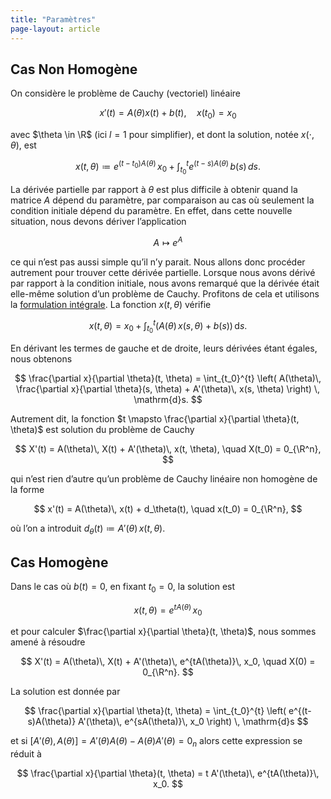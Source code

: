 ```yaml
---
title: "Paramètres"
page-layout: article
---
```


## Cas Non Homogène

On considère le problème de Cauchy (vectoriel) linéaire

$$
    x'(t) = A(\theta) x(t) + b(t), \quad x(t_0) = x_0
$$

avec $\theta \in \R$ (ici $l=1$ pour simplifier), et dont la solution, notée $x(\cdot, \theta)$, est

$$
    x(t, \theta) \coloneqq e^{(t-t_0)A(\theta)}\, x_0 + \int_{t_0}^{t} e^{(t-s)A(\theta)}\, b(s) \, ds.
$$

La dérivée partielle par rapport à $\theta$ est plus difficile à obtenir quand la matrice $A$ dépend du paramètre, par comparaison au cas où seulement la condition initiale dépend du paramètre. En effet, dans cette nouvelle situation, nous devons dériver l'application

$$
    A \mapsto e^A
$$

ce qui n'est pas aussi simple qu'il n'y parait. Nous allons donc procéder autrement pour trouver cette dérivée partielle. Lorsque nous avons dérivé par rapport à la condition initiale, nous avons remarqué que la dérivée était elle-même solution d'un problème de Cauchy. Profitons de cela et utilisons la [formulation intégrale](../edo_lineaires/definition.html#formulation-intégrale). La fonction $x(t, \theta)$ vérifie

$$
    x(t, \theta) = x_0 + \int_{t_0}^{t} \left( A(\theta)\, x(s, \theta) + b(s) \right) \, \mathrm{d}s.
$$

En dérivant les termes de gauche et de droite, leurs dérivées étant égales, nous obtenons 

$$
    \frac{\partial x}{\partial \theta}(t, \theta) = 
    \int_{t_0}^{t} \left( A(\theta)\, \frac{\partial x}{\partial \theta}(s, \theta) + A'(\theta)\, x(s, \theta) \right) \, \mathrm{d}s.
$$

Autrement dit, la fonction $t \mapsto \frac{\partial x}{\partial \theta}(t, \theta)$ est solution du problème de Cauchy

$$
    X'(t) = A(\theta)\, X(t) + A'(\theta)\, x(t, \theta), \quad X(t_0) = 0_{\R^n},
$$

qui n'est rien d'autre qu'un problème de Cauchy linéaire non homogène de la forme 

$$
    x'(t) = A(\theta)\, x(t) + d_\theta(t), \quad x(t_0) = 0_{\R^n},
$$

où l'on a introduit $d_\theta(t) \coloneqq A'(\theta)\, x(t, \theta)$. 

## Cas Homogène

Dans le cas où $b(t) = 0$, en fixant $t_0=0$, la solution est

$$
    x(t, \theta) = e^{tA(\theta)}\, x_0
$$

et pour calculer $\frac{\partial x}{\partial \theta}(t, \theta)$, nous sommes amené à résoudre

$$
    X'(t) = A(\theta)\, X(t) + A'(\theta)\, e^{tA(\theta)}\, x_0, \quad X(0) = 0_{\R^n}.
$$

La solution est donnée par 

$$
    \frac{\partial x}{\partial \theta}(t, \theta) = 
    \int_{t_0}^{t} \left( e^{(t-s)A(\theta)} A'(\theta)\, e^{sA(\theta)}\, x_0 \right) \, \mathrm{d}s
$$

et si $[A'(\theta), A(\theta)] = A'(\theta) A(\theta) - A(\theta) A'(\theta) = 0_n$ alors cette expression se réduit à

$$
    \frac{\partial x}{\partial \theta}(t, \theta) = t A'(\theta)\, e^{tA(\theta)}\, x_0.
$$
